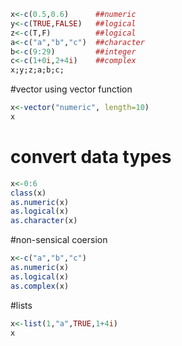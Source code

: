 ```r
x<-c(0.5,0.6)      ##numeric
y<-c(TRUE,FALSE)   ##logical
z<-c(T,F)          ##logical
a<-c("a","b","c")  ##character
b<-c(9:29)         ##integer
c<-c(1+0i,2+4i)    ##complex
x;y;z;a;b;c;
```

#vector using vector function
```r
x<-vector("numeric", length=10)
x
```

# convert data types 
```r
x<-0:6
class(x)
as.numeric(x)
as.logical(x)
as.character(x)
```

#non-sensical coersion
```r
x<-c("a","b","c")
as.numeric(x)
as.logical(x)
as.complex(x)
```
#lists
```r
x<-list(1,"a",TRUE,1+4i)
x
```

